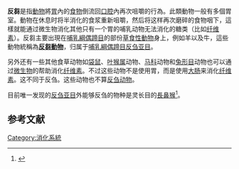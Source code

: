 '''反芻'''是指[[動物|動物]]將[[胃|胃]]內的[[食物|食物]]倒流回[[口腔|口腔]]內再次咀嚼的行為。此類動物一般有多個胃室。動物在休息时将半消化的食浆重新咀嚼，然后将这样再次磨碎的食物咽下，這樣就能通过微生物消化其他只有一个胃的哺乳动物无法消化的糖类（比如[[纤维素|纤维素]]）。反芻主要出現在[[哺乳綱|哺乳綱]][[偶蹄目|偶蹄目]]的部份[[草食性動物|草食性動物]]身上，例如羊以及牛，這些動物統稱為'''[[反芻動物|反芻動物]]'''，归属于[[哺乳綱|哺乳綱]][[偶蹄目|偶蹄目]][[反刍亚目|反刍亚目]]。

另外还有一些其他食草动物如[[袋鼠|袋鼠]]、[[叶猴属|叶猴属]]动物、[[马科|马科]]动物和[[兔形目|兔形目]]动物也可以通过[[微生物|微生物]]的帮助消化[[纤维素|纤维素]]。不过这些动物不是使用胃，而是使用[[大肠|大肠]]来消化[[纤维素|纤维素]]。这不同于反刍。这些动物也不算[[反刍动物|反刍动物]]。

目前唯一发现的[[反刍亚目|反刍亚目]]外能够反刍的物种是灵长目的[[長鼻猴|長鼻猴]]<ref>{{cite journal|coauthors=Murai, T., Clauss, M., Yamada, T., Tuuga, A., Bernard, H., Higashi, S.|title=Regurgitation and remastication in the foregut-fermenting proboscis monkey (Nasalis larvatus)|journal=Biology Letters|date=2011-03-30|doi=10.1098/rsbl.2011.0197|url=http://rsbl.royalsocietypublishing.org/content/early/2011/03/30/rsbl.2011.0197.abstract?sid=7bc324e1-16ff-4d52-b2f4-d80f0553b140|accessdate=2011-04-01|last=Matsuda|first=I.|archive-date=2015-11-26|archive-url=https://web.archive.org/web/20151126013209/http://rsbl.royalsocietypublishing.org/content/early/2011/03/30/rsbl.2011.0197.abstract?sid=7bc324e1-16ff-4d52-b2f4-d80f0553b140|dead-url=no}}</ref>。

==参考文献==
<div class="references-small">
<references></references>
</div>

{{Artiodactyla}}
{{biology-stub}}
{{Authority control}}

[[Category:消化系統|Category:消化系統]]